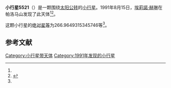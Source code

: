 {{Infobox planet
| bgcolour = #FFFFC0
| name = 5521 Morpurgo
| symbol = 
| image = 
| caption = 
| discovery = yes
| discovery_ref = 
| discoverer = [[埃莉諾·赫琳|埃莉諾·赫琳]]
| discovery_site = [[帕洛马山|帕洛马山]] 
| discovered = 1991年8月15日
| designations = yes
| mp_name = 
| named_after = 
| alt_names = 1991 PM1/ 1958 TV / 1974 OC / 1979 YE6 / 1991 TA
| mp_category = [[主带小行星|主带小行星]]
| orbit_ref = <ref name="a">[http://ssd.jpl.nasa.gov/sbdb.cgi?sstr=5521 5521 Morpurgo] {{Wayback|url=http://ssd.jpl.nasa.gov/sbdb.cgi?sstr=5521 |date=20140925065153 }}，小行星數據庫瀏覽器（JPL Small-Body Database Browser）－[[美国国家航空航天局|美国国家航空航天局]]喷气推进实验室</ref>
| epoch = 2456400.5 (2013年4月18日更新)
| aphelion = {{convert|3.076187961536451|AU|km|3|abbr=on|lk=out}}
| perihelion = {{convert|2.078838525848898|AU|km|3|abbr=on}}
| semimajor = {{convert|2.577513243692674|AU|km|3|abbr=on}}
| eccentricity = 0.193471253
| period = 1511.470882 [[日|日]]<br />4.14[[儒略年|儒略年]]
| avg_speed = 
| inclination = 11.16299123231798
| asc_node = 90.86110546633235
| mean_anomaly = 
| arg_peri = 266.9649315345746
| satellites = 
| physical_characteristics = yes
| dimensions = 
| mass = 
| density = 
| surface_grav = 
| escape_velocity = 
| sidereal_day = 
| axial_tilt = 
| pole_ecliptic_lat = 
| pole_ecliptic_lon = 
| albedo = 
| temperatures= 
| temp_name1 = 
| mean_temp_1 = 
| max_temp_1 = 
| temp_name2 = 
| max_temp_2 = 
| spectral_type = 
| abs_magnitude = 266.9649315345746
}}

'''小行星5521'''（{{lang-en|5521 Morpurgo}}）是一颗围绕[[太阳|太阳]][[公转|公转]]的[[小行星|小行星]]。1991年8月15日，[[埃莉諾·赫琳|埃莉諾·赫琳]]在帕洛马山发现了此天体<ref name="a" /><ref>{{cite news|title=小行星列表|url=http://cfa-www.harvard.edu/iau/lists/NumberedMPs.txt|accessdate=2013-07-08|newspaper=哈佛大学|archive-date=2008-05-17|archive-url=https://web.archive.org/web/20080517010638/http://cfa-www.harvard.edu/iau/lists/NumberedMPs.txt|dead-url=no}}</ref>。

这颗小行星的[[绝对星等|绝对星等]]为266.9649315345746等<ref name="a" />。

==参考文献==
{{reflist}}
{{Minor Planet Number|[[小行星5520|小行星5520]]|[[小行星5522|小行星5522]]}}

{{小天体}}

[[Category:小行星带天体|Category:小行星带天体]]
[[Category:1991年发现的小行星|Category:1991年发现的小行星]]

{{asteroid-stub}}